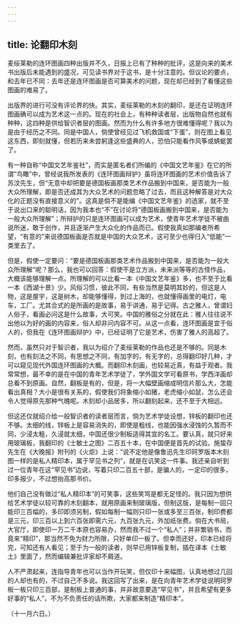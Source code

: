 ```yaml
---
---
---
```

title: 论翻印木刻
---



麦绥莱勒的连环图画四种出版并不久，日报上已有了种种的批评，这是向来的美术书出版后未能遇到的盛况，可见读书界对于这书，是十分注意的。但议论的要点，和去年已不同：去年还是连环图画是否可算美术的问题，现在却已经到了看懂这些图画的难易了。

出版界的进行可没有评论界的快。其实，麦绥莱勒的木刻的翻印，是还在证明连环图画确可以成为艺术这一点的。现在的社会上，有种种读者层，出版物自然也就有种种，这四种是供给智识者层的图画。然而为什么有许多地方很难懂得呢？我以为是由于经历之不同。同是中国人，倘使曾经见过飞机救国或“下蛋”，则在图上看见这东西，即刻就懂，但若历来未尝躬逢这些盛典的人，恐怕只能看作风筝或蜻蜓罢了。

有一种自称“中国文艺年鉴社”，而实是匿名者们所编的《中国文艺年鉴》在它的所谓“鸟瞰”中，曾经说我所发表的《连环图画辩护》虽将连环图画的艺术价值告诉了苏汶先生，但“无意中却把要是德国板画那类艺术作品搬到中国来，是否能为一般大众所理解，即是否还成其为大众艺术的问题忽略了过去，而且这种解答是对大众化的正题没有直接意义的”。这真是倘不是能编《中国文艺年鉴》的选家，就不至于说出口来的聪明话，因为我本也“不”在讨论将“德国板画搬到中国来，是否能为一般大众所理解”；所辩护的只是连环图画可以成为艺术，使青年艺术学徒不被曲说所迷，敢于创作，并且逐渐产生大众化的作品而已。假使我真如那编者所希望，“有意的”来说德国板画是否就是中国的大众艺术，这可至少也得归入“低能”一类里去了。

但是，假使一定要问：“要是德国板画那类艺术作品搬到中国来，是否能为一般大众所理解”呢？那么，我也可以回答：假使不是立方派，未来派等等的古怪作品，大概该能够理解一点。所理解的可以比看一本《中国文艺年鉴》多，也不至于比看一本《西湖十景》少。风俗习惯，彼此不同，有些当然是莫明其妙的，但这是人物，这是屋宇，这是树木，却能够懂得，到过上海的，也就懂得画里的电灯，电车，工厂。尤其合式的是所画的是故事，易于讲通，易于记得。古之雅人，曾谓妇人俗子，看画必问这是什么故事，大可笑。中国的雅俗之分就在此：雅人往往说不出他以为好的画的内容来，俗人却非问内容不可。从这一点看，连环图画是宜于俗人的，但我在《连环图画辩护》中，已经证明了它是艺术，伤害了雅人的高超了。

然而，虽然只对于智识者，我以为绍介了麦绥莱勒的作品也还是不够的。同是木刻，也有刻法之不同，有思想之不同，有加字的，有无字的，总得翻印好几种，才可以窥见现代外国连环图画的大概。而翻印木刻画，也较易近真，有益于观者。我常常想，最不幸的是在中国的青年艺术学徒了，学外国文学可看原书，学西洋画却总看不到原画。自然，翻板是有的，但是，将一大幅壁画缩成明信片那么大，怎能看出真相？大小是很有关系的，假使我们将象缩小如猪，老虎缩小如鼠，怎么还会令人觉得原先那种气魄呢。木刻却小品居多，所以翻刻起来，还不至于大相远。

但这还仅就绍介给一般智识者的读者层而言，倘为艺术学徒设想，锌板的翻印也还不够。太细的线，锌板上是容易消失的，即使是粗线，也能因强水浸蚀的久暂而不同，少浸太粗，久浸就太细，中国还很少制板适得其宜的名工。要认真，就只好来用玻璃板，我翻印的《士敏土之图》二百五十本，在中国便是首先的试验。施蛰存先生在《大晚报》附刊的《火炬》上说：“说不定他是像鲁迅先生印珂罗版本木刻图一样的是私人精印本，属于罕见书之列”，就是在讥笑这一件事。我还亲自听到过一位青年在这“罕见书”边说，写着只印二百五十部，是骗人的，一定印的很多，印多报少，不过想抬高那书价。

他们自己没有做过“私人精印本”的可笑事，这些笑骂是都无足怪的。我只因为想供给艺术学徒以较可靠的木刻翻本，就用原画来制玻璃版，但制这版，是每制一回只能印三百幅的，多印即须另制，假如每制一幅则只印一张或多至三百张，制印费都是三元，印三百以上到六百张即需六元，九百张九元，外加纸张费。倘在大书局，大官厅，即使印一万二千本原也容易办，然而我不过一个“私人”；并非繁销书，而竟来“精印”，那当然不免为财力所限，只好单印一板了。但幸而还好，印本已经将完，可知还有人看见；至于为一般的读者，则早已用锌板复制，插在译本《士敏土》里面了，然而编辑兼批评家却不屑道。

人不严肃起来，连指导青年也可以当作开玩笑，但仅印十来幅图，认真地想过几回的人却也有的，不过自己不多说。我这回写了出来，是在向青年艺术学徒说明珂罗板一板只印三百部，是制板上普通的事，并非故意要造“罕见书”，并且希望有更多好事的“私人”，不为不负责任的话所欺，大家都来制造“精印本”。

（十一月六日。）